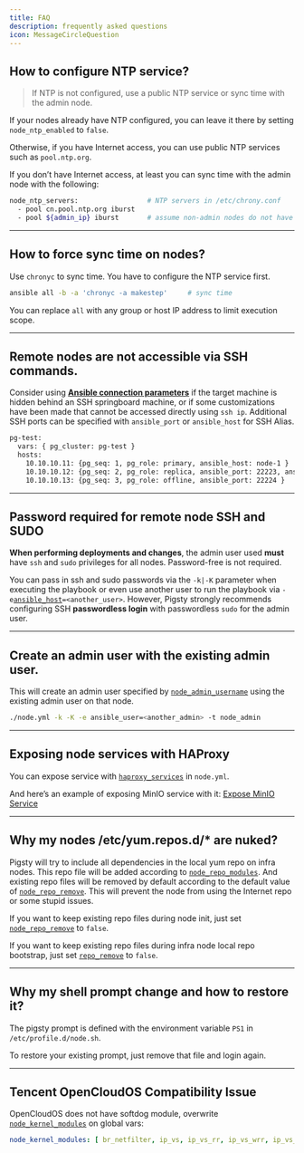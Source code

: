 ```yaml
---
title: FAQ
description: frequently asked questions
icon: MessageCircleQuestion
---
```



## How to configure NTP service?

> If NTP is not configured, use a public NTP service or sync time with the admin node.

If your nodes already have NTP configured, you can leave it there by setting `node_ntp_enabled` to `false`.

Otherwise, if you have Internet access, you can use public NTP services such as `pool.ntp.org`.

If you don’t have Internet access, at least you can sync time with the admin node with the following:

```bash
node_ntp_servers:                 # NTP servers in /etc/chrony.conf
  - pool cn.pool.ntp.org iburst
  - pool ${admin_ip} iburst       # assume non-admin nodes do not have internet access
```

------

## How to force sync time on nodes?

Use `chronyc` to sync time. You have to configure the NTP service first.

```bash
ansible all -b -a 'chronyc -a makestep'     # sync time
```

You can replace `all` with any group or host IP address to limit execution scope.

------

## Remote nodes are not accessible via SSH commands.

Consider using [**Ansible connection parameters**](https://docs.ansible.com/ansible/latest/inventory_guide/connection_details.html) if the target machine is hidden behind an SSH springboard machine, or if some customizations have been made that cannot be accessed directly using `ssh ip`. Additional SSH ports can be specified with `ansible_port` or `ansible_host` for SSH Alias.

```bash
pg-test:
  vars: { pg_cluster: pg-test }
  hosts:
    10.10.10.11: {pg_seq: 1, pg_role: primary, ansible_host: node-1 }
    10.10.10.12: {pg_seq: 2, pg_role: replica, ansible_port: 22223, ansible_user: admin }
    10.10.10.13: {pg_seq: 3, pg_role: offline, ansible_port: 22224 }
```

------

## Password required for remote node SSH and SUDO

**When performing deployments and changes**, the admin user used **must** have `ssh` and `sudo` privileges for all nodes. Password-free is not required.

You can pass in ssh and sudo passwords via the `-k|-K` parameter when executing the playbook or even use another user to run the playbook via `-e`[`ansible_host`](/prepare/admin#using-alias)`=<another_user>`. However, Pigsty strongly recommends configuring SSH **passwordless login** with passwordless `sudo` for the admin user.

------

## Create an admin user with the existing admin user.

This will create an admin user specified by [`node_admin_username`](/node/param#node_admin_username) using the existing admin user on that node.

```bash
./node.yml -k -K -e ansible_user=<another_admin> -t node_admin
```

------

## Exposing node services with HAProxy

You can expose service with [`haproxy_services`](/node/param#haproxy_services) in `node.yml`.

And here’s an example of exposing MinIO service with it: [Expose MinIO Service](/minio/config#expose-service)

------

## Why my nodes /etc/yum.repos.d/* are nuked?

Pigsty will try to include all dependencies in the local yum repo on infra nodes. This repo file will be added according to [`node_repo_modules`](/node/param#node_repo_modules). And existing repo files will be removed by default according to the default value of [`node_repo_remove`](/node/param#node_repo_remove). This will prevent the node from using the Internet repo or some stupid issues.

If you want to keep existing repo files during node init, just set [`node_repo_remove`](/node/param#node_repo_remove) to `false`.

If you want to keep existing repo files during infra node local repo bootstrap, just set [`repo_remove`](/infra/param#repo_remove) to `false`.

------

## Why my shell prompt change and how to restore it?

The pigsty prompt is defined with the environment variable `PS1` in `/etc/profile.d/node.sh`.

To restore your existing prompt, just remove that file and login again.

------

## Tencent OpenCloudOS Compatibility Issue

OpenCloudOS does not have softdog module, overwrite [`node_kernel_modules`](/node/param#node_kernel_modules) on global vars:

```yaml
node_kernel_modules: [ br_netfilter, ip_vs, ip_vs_rr, ip_vs_wrr, ip_vs_sh ]
```